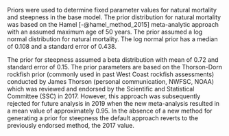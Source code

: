 
Priors were used to determine fixed parameter values for natural mortality and steepness in the base model.  The prior distribution for natural mortality was based on the Hamel [-@hamel_method_2015] meta-analytic approach with  an assumed maximum age of 50 years. The prior assumed a log normal distribution for natural mortality. The log normal prior has a median of 0.108 and a standard error of 0.438. 

The prior for steepness assumed a beta distribution with mean of 0.72 and standard error of 0.15. The prior parameters are based on the Thorson-Dorn rockfish prior (commonly used in past West Coast rockfish assessments) conducted by James Thorson (personal communication, NWFSC, NOAA) which was reviewed and endorsed by the Scientific and Statistical Committee (SSC) in 2017. However, this approach was subsequently rejected for future analysis in 2019 when the new meta-analysis resulted in a mean value of approximately 0.95. In the absence of a new method for generating a prior for steepness the default approach reverts to the previously endorsed method, the 2017 value.